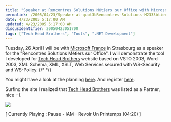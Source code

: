 ```yaml
---
title: "Speaker at Rencontres Solutions Métiers sur Office with Microsoft France in Strasbourg"
permalink: /2005/04/23/Speaker-at-quot3bRencontres-Solutions-M2333btiers-sur-Officequot3b-with-Microsoft-France-in-Strasbourg/
date: 4/23/2005 5:17:00 AM
updated: 4/23/2005 5:17:00 AM
disqusIdentifier: 20050423051700
tags: ["Tech Head Brothers", "Tools", ".NET Development"]
---
```


Tuesday, 26 April I will be with [Microsoft France](http://www.microsoft.com/france/) in Strasbourg as a speaker for the "Rencontres Solutions Métiers sur Office".  I will demonstrate the tool I developed for [Tech Head Brothers](http://www.techheadbrothers.com) website based on VSTO 2003, Word 2003, XML Schema, XML, XSLT, Web Services secured with WS-Security and WS-Policy.
{/* <!-- more --> */}

You might have a look at the planning [here](http://www.microsoft.com/france/msdn/office/rencontres/agenda.mspx). And register [here](http://www.microsoft.com/france/msdn/office/rencontres/inscription.mspx).

Surfing the site I realized that [Tech Head Brothers](http://www.techheadbrothers.com) was listed as a 
Partner, nice :-).

![](http://membres.lycos.fr/lkempe//mspartenaires.jpg)

[ Currently Playing : Pause - IAM - Revoir Un Printemps (04:20) ]
